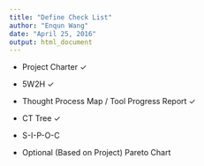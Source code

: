 ```yaml
---
title: "Define Check List"
author: "Enqun Wang"
date: "April 25, 2016"
output: html_document
---
```


- Project Charter $\checkmark$

- 5W2H $\checkmark$ 

- Thought Process Map / Tool Progress Report $\checkmark$ 

- CT Tree $\checkmark$ 

- S-I-P-O-C

- Optional (Based on Project) Pareto Chart